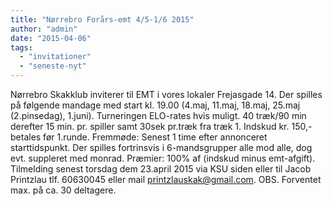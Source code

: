 ```yaml
---
title: "Nørrebro Forårs-emt 4/5-1/6 2015"
author: "admin"
date: "2015-04-06"
tags: 
  - "invitationer"
  - "seneste-nyt"
---
```


Nørrebro Skakklub inviterer til EMT i vores lokaler Frejasgade 14. Der spilles på følgende mandage med start kl. 19.00 (4.maj, 11.maj, 18.maj, 25.maj (2.pinsedag), 1.juni). Turneringen ELO-rates hvis muligt. 40 træk/90 min derefter 15 min. pr. spiller samt 30sek pr.træk fra træk 1. Indskud kr. 150,- betales før 1.runde. Fremmøde: Senest 1 time efter annonceret starttidspunkt. Der spilles fortrinsvis i 6-mandsgrupper alle mod alle, dog evt. suppleret med monrad. Præmier: 100% af (indskud minus emt-afgift). Tilmelding senest torsdag dem 23.april 2015 via KSU siden eller til Jacob Printzlau tlf. 60630045 eller mail printzlauskak@gmail.com. OBS. Forventet max. på ca. 30 deltagere.

